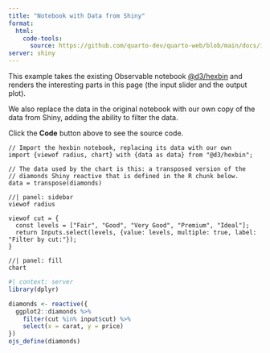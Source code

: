 ```yaml
---
title: "Notebook with Data from Shiny"
format:
  html:
    code-tools: 
      source: https://github.com/quarto-dev/quarto-web/blob/main/docs/interactive/ojs/examples/_shiny/data/data-shiny-ojs.qmd
server: shiny
---
```


This example takes the existing Observable notebook [\@d3/hexbin](https://observablehq.com/@d3/hexbin) and renders the interesting parts in this page (the input slider and the output plot).

We also replace the data in the original notebook with our own copy of the data from Shiny, adding the ability to filter the data.

Click the **Code** button above to see the source code.

```ojs
// Import the hexbin notebook, replacing its data with our own
import {viewof radius, chart} with {data as data} from "@d3/hexbin";

// The data used by the chart is this: a transposed version of the
// diamonds Shiny reactive that is defined in the R chunk below.
data = transpose(diamonds)
```

```ojs
//| panel: sidebar
viewof radius

viewof cut = {
  const levels = ["Fair", "Good", "Very Good", "Premium", "Ideal"];
  return Inputs.select(levels, {value: levels, multiple: true, label: "Filter by cut:"});
}
```

```ojs
//| panel: fill
chart
```

```r
#| context: server
library(dplyr)

diamonds <- reactive({
  ggplot2::diamonds %>%
    filter(cut %in% input$cut) %>%
    select(x = carat, y = price)
})
ojs_define(diamonds)
```
